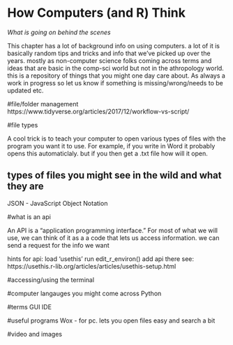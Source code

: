# How Computers (and R) Think

*What is going on behind the scenes*

This chapter has a lot of background info on using computers. a lot of it is basically random tips and tricks and info that we've picked up over the years. mostly as non-computer science folks coming across terms and ideas that are basic in the comp-sci world but not in the athropology world. this is a repository of things that you might one day care about. As always a work in progress so let us know if something is missing/wrong/needs to be updated etc.


#file/folder management
https://www.tidyverse.org/articles/2017/12/workflow-vs-script/


#file types

A cool trick is to teach your computer to open various types of files  with the program you want it to use. For example, if you write in Word it probably opens this automaticlaly. but if you then get a .txt file how will it open. 


## types of files you might see in the wild and what they are

JSON - JavaScript Object Notation 


#what is an api

An API is a "application programming interface." For most of what we will use, we can think of it as a a code that lets us access information. we can send a request for the info we want 


hints for api:
load 'usethis'
run edit_r_environ()
add api there
see: https://usethis.r-lib.org/articles/articles/usethis-setup.html

#accessing/using the terminal

#computer langauges you might come across
Python

#terms 
GUI
IDE

#useful programs
Wox  - for pc. lets you open files easy and search a bit

#video and images